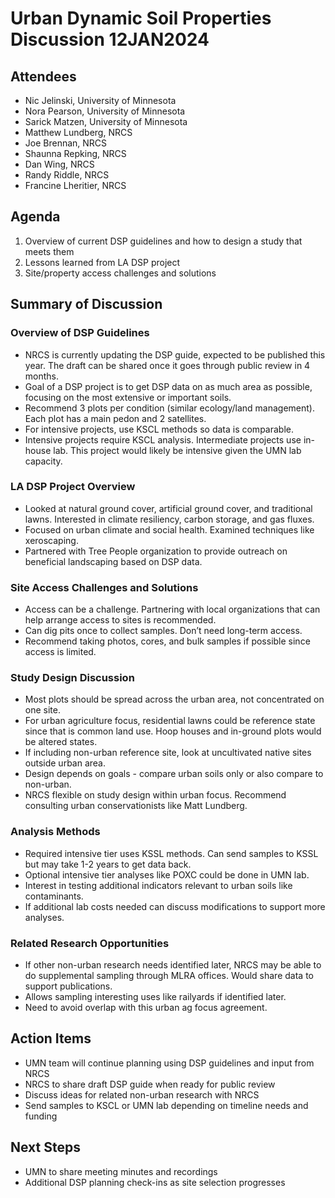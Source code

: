 # Urban Dynamic Soil Properties Discussion 12JAN2024

## Attendees

- Nic Jelinski, University of Minnesota 
- Nora Pearson, University of Minnesota
- Sarick Matzen, University of Minnesota 
- Matthew Lundberg, NRCS 
- Joe Brennan, NRCS
- Shaunna Repking, NRCS 
- Dan Wing, NRCS
- Randy Riddle, NRCS
- Francine Lheritier, NRCS

## Agenda

1. Overview of current DSP guidelines and how to design a study that meets them
2. Lessons learned from LA DSP project
3. Site/property access challenges and solutions

## Summary of Discussion

### Overview of DSP Guidelines

- NRCS is currently updating the DSP guide, expected to be published this year. The draft can be shared once it goes through public review in 4 months.
- Goal of a DSP project is to get DSP data on as much area as possible, focusing on the most extensive or important soils. 
- Recommend 3 plots per condition (similar ecology/land management). Each plot has a main pedon and 2 satellites.
- For intensive projects, use KSCL methods so data is comparable.
- Intensive projects require KSCL analysis. Intermediate projects use in-house lab. This project would likely be intensive given the UMN lab capacity.

### LA DSP Project Overview
- Looked at natural ground cover, artificial ground cover, and traditional lawns. Interested in climate resiliency, carbon storage, and gas fluxes.
- Focused on urban climate and social health. Examined techniques like xeroscaping.
- Partnered with Tree People organization to provide outreach on beneficial landscaping based on DSP data.

### Site Access Challenges and Solutions
- Access can be a challenge. Partnering with local organizations that can help arrange access to sites is recommended.
- Can dig pits once to collect samples. Don't need long-term access.
- Recommend taking photos, cores, and bulk samples if possible since access is limited.

### Study Design Discussion
- Most plots should be spread across the urban area, not concentrated on one site.
- For urban agriculture focus, residential lawns could be reference state since that is common land use. Hoop houses and in-ground plots would be altered states.  
- If including non-urban reference site, look at uncultivated native sites outside urban area.
- Design depends on goals - compare urban soils only or also compare to non-urban.
- NRCS flexible on study design within urban focus. Recommend consulting urban conservationists like Matt Lundberg.

### Analysis Methods
- Required intensive tier uses KSSL methods. Can send samples to KSSL but may take 1-2 years to get data back.
- Optional intensive tier analyses like POXC could be done in UMN lab. 
- Interest in testing additional indicators relevant to urban soils like contaminants.
- If additional lab costs needed can discuss modifications to support more analyses.

### Related Research Opportunities
- If other non-urban research needs identified later, NRCS may be able to do supplemental sampling through MLRA offices. Would share data to support publications.
- Allows sampling interesting uses like railyards if identified later.
- Need to avoid overlap with this urban ag focus agreement.

## Action Items
- UMN team will continue planning using DSP guidelines and input from NRCS
- NRCS to share draft DSP guide when ready for public review
- Discuss ideas for related non-urban research with NRCS
- Send samples to KSCL or UMN lab depending on timeline needs and funding

## Next Steps
- UMN to share meeting minutes and recordings
- Additional DSP planning check-ins as site selection progresses